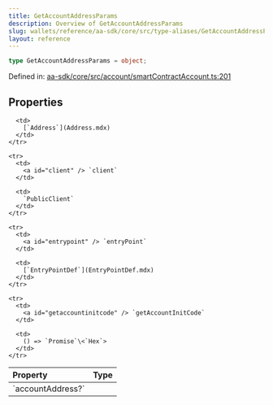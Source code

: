 ```yaml
---
title: GetAccountAddressParams
description: Overview of GetAccountAddressParams
slug: wallets/reference/aa-sdk/core/src/type-aliases/GetAccountAddressParams
layout: reference
---
```


```ts
type GetAccountAddressParams = object;
```

Defined in: [aa-sdk/core/src/account/smartContractAccount.ts:201](https://github.com/alchemyplatform/aa-sdk/blob/5b9429f0f16dcd4ff822527b8de589e19e88faa7/aa-sdk/core/src/account/smartContractAccount.ts#L201)

## Properties

<table>
  <thead>
    <tr>
      <th align="left">Property</th>
      <th align="left">Type</th>
    </tr>
  </thead>

  <tbody>
    <tr>
      <td>
        <a id="accountaddress" /> `accountAddress?`
      </td>

      <td>
        [`Address`](Address.mdx)
      </td>
    </tr>

    <tr>
      <td>
        <a id="client" /> `client`
      </td>

      <td>
        `PublicClient`
      </td>
    </tr>

    <tr>
      <td>
        <a id="entrypoint" /> `entryPoint`
      </td>

      <td>
        [`EntryPointDef`](EntryPointDef.mdx)
      </td>
    </tr>

    <tr>
      <td>
        <a id="getaccountinitcode" /> `getAccountInitCode`
      </td>

      <td>
        () => `Promise`\<`Hex`>
      </td>
    </tr>

  </tbody>
</table>
